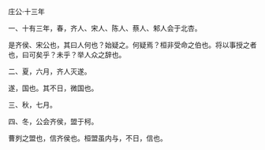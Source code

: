 

庄公·十三年

一、十有三年，春，齐人、宋人、陈人、蔡人、邾人会于北杏。

是齐侯、宋公也，其曰人何也？始疑之。何疑焉？桓非受命之伯也。将以事授之者也，曰可矣乎？未乎？举人众之辞也。

二、夏，六月，齐人灭遂。

遂，国也。其不日，微国也。

三、秋，七月。

四、冬，公会齐侯，盟于柯。

曹刿之盟也，信齐侯也。桓盟虽内与，不日，信也。

